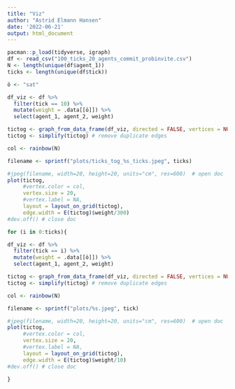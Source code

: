 ```yaml
---
title: "Viz"
author: "Astrid Elmann Hansen"
date: '2022-06-21'
output: html_document
---
```


```r
pacman::p_load(tidyverse, igraph)
df <- read_csv("100_ticks_20_agents_commit_probinvite.csv")
N <- length(unique(df$agent_1))
ticks <- length(unique(df$tick))
```

```r

ö <- "sat"

```


```r
df_viz <- df %>% 
  filter(tick == 10) %>% 
  mutate(weight = .data[[ö]]) %>% 
  select(agent_1, agent_2, weight) 

tictog <- graph_from_data_frame(df_viz, directed = FALSE, vertices = NULL) # make into igraph object
tictog <- simplify(tictog) # remove duplicate edges
```


```r
col <- rainbow(N)

filename <- sprintf("plots/ticks_tog_%s_ticks.jpeg", ticks)

#jpeg(filename, width=20, height=20, units="cm", res=600)  # open doc
plot(tictog, 
     #vertex.color = col,
     vertex.size = 20,
     #vertex.label = NA,
     layout = layout_on_grid(tictog),
     edge.width = E(tictog)$weight/300)
#dev.off() # close doc
```

```r
for (i in 0:ticks){

df_viz <- df %>% 
  filter(tick == i) %>% 
  mutate(weight = .data[[ö]]) %>% 
  select(agent_1, agent_2, weight) 

tictog <- graph_from_data_frame(df_viz, directed = FALSE, vertices = NULL) # make into igraph object
tictog <- simplify(tictog) # remove duplicate edges

col <- rainbow(N)

filename <- sprintf("plots/%s.jpeg", tick)

#jpeg(filename, width=20, height=20, units="cm", res=600)  # open doc
plot(tictog, 
     #vertex.color = col,
     vertex.size = 20,
     #vertex.label = NA,
     layout = layout_on_grid(tictog),
     edge.width = E(tictog)$weight/10)
#dev.off() # close doc

}
```


